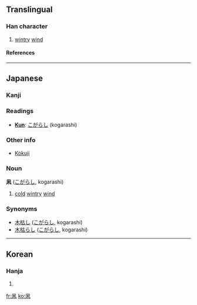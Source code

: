 ==Translingual==
===Han character===
{{Han char|rad=几|as=04|sn=6|four=|canj=竹弓木 (HND), XX竹弓木 (XXHND)}}
# [[wintry]] [[wind]]
====References====
{{Han ref|kx=0134.121|dkj=01757|dj=0299.250|hdz=10277.011|uh=51E9|ud=20969}}
----
==Japanese==
===Kanji===
===Readings===
* '''[[Kun]]''': [[こがらし]] (kogarashi)
===Other info===
*[[Kokuji]]
===Noun===
'''凩''' ([[こがらし]], kogarashi)

#[[cold]] [[wintry]] [[wind]]
===Synonyms===
*[[木枯し]] ([[こがらし]], kogarashi)
*[[木枯らし]]  ([[こがらし]], kogarashi)
----
==Korean==
===Hanja===
{{ko-hanja|hangeul=목|rv=mok|mr=mok}}
# {{defn|Korean}}

[[fr:凩]]
[[ko:凩]]